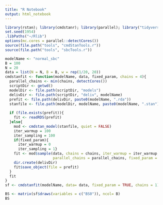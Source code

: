 ```yaml
---
title: "R Notebook"
output: html_notebook
---
```


```r
library(rstan); library(cmdstanr); library(parallel); library("tidyverse"); library(dplyr)
set.seed(1954)
.libPaths("~/Rlib")
options(mc.cores = parallel::detectCores())
source(file.path("tools", "cmdStanTools.r"))
source(file.path("tools", "sbcTools.r"))

modelName <- "normal_sbc"
B = 100
N = 20
data = list(N = N, B = B, w = rep(1/20, 20))
cmdstanfit <- function(modelName, data, fixed_param, chains = 4){
  parallel_chains <- min(chains, detectCores())
  scriptDir <- getwd()
  modelDir <- file.path(scriptDir, "models")
  delivDir <- file.path(scriptDir, "deliv", modelName)
  prefit <- file.path(delivDir, paste0(modelName, ".rda"))
  stanfile <- file.path(modelDir, modelName, paste0(modelName, ".stan"))
  
  if (file.exists(prefit)){
    fit <- readRDS(prefit)
  }else{ 
    mod <- cmdstan_model(stanfile, quiet = FALSE)
    iter_warmup = 100
    iter_sampling = 100
    if(fixed_param){
      iter_warmup = 0
      iter_sampling = 1}
    fit <- mod$sample(data, chains = chains, iter_warmup = iter_warmup, iter_sampling = iter_sampling,
                      parallel_chains = parallel_chains, fixed_param = fixed_param, save_warmup = FALSE)
    dir.create(delivDir)
    fit$save_object(file = prefit)
  }
  fit
}
sf <- cmdstanfit(modelName, data= data, fixed_param = TRUE, chains = 1)

BS <- matrix(sf$draws(variables = c("BS0")), ncol= B)
BS
```


